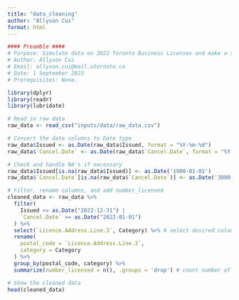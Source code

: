```yaml
---
title: "data_cleaning"
author: "Allyson Cui"
format: html
---
```


```r
#### Preamble ####
# Purpose: Simulate data on 2022 Toronto Business Licenses and make a table of # their correlations.
# Author: Allyson Cui
# Email: allyson.cui@mail.utoronto.ca
# Date: 1 September 2023
# Prerequisites: None.
```

```r
library(dplyr)
library(readr)
library(lubridate)

# Read in raw data
raw_data <- read_csv("inputs/data/raw_data.csv")

# Convert the date columns to Date type
raw_data$Issued <- as.Date(raw_data$Issued, format = "%Y-%m-%d")
raw_data$`Cancel.Date` <- as.Date(raw_data$`Cancel.Date`, format = "%Y-%m-%d")

# Check and handle NA's if necessary
raw_data$Issued[is.na(raw_data$Issued)] <- as.Date('1900-01-01')
raw_data$`Cancel.Date`[is.na(raw_data$`Cancel.Date`)] <- as.Date('3000-01-01')

# Filter, rename columns, and add number_licensed
cleaned_data <- raw_data %>%
  filter(
    Issued <= as.Date("2022-12-31") | 
    `Cancel.Date` >= as.Date("2022-01-01")
  ) %>%
  select(`Licence.Address.Line.3`, Category) %>% # select desired columns
  rename(
    postal_code = `Licence.Address.Line.3`, 
    category = Category
  ) %>% 
  group_by(postal_code, category) %>%
  summarize(number_licensed = n(), .groups = 'drop') # count number of occurrences

# Show the cleaned data
head(cleaned_data)
```

